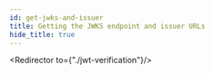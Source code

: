 ```yaml
---
id: get-jwks-and-issuer
title: Getting the JWKS endpoint and issuer URLs
hide_title: true
---
```


<!-- COPY DOCS -->
<!-- ./session/common-customizations/sessions/with-jwt/get-jwks-and-issuer.mdx -->


<Redirector to={"./jwt-verification"}/>